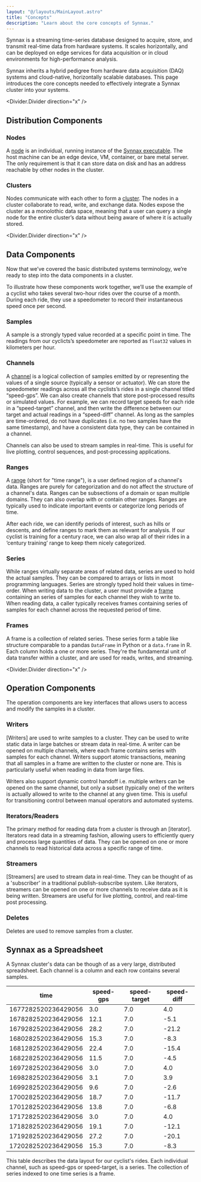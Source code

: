 ```yaml
---
layout: "@/layouts/MainLayout.astro"
title: "Concepts"
description: "Learn about the core concepts of Synnax."
---
```


Synnax is a streaming time-series database designed to acquire, store, and transmit
real-time data from hardware systems. It scales horizontally, and can be deployed
on edge services for data acquisition or in cloud environments for high-performance
analysis.

Synnax inherits a hybrid pedigree from hardware data acquisition (DAQ) systems and
cloud-native, horizontally scalable databases. This page introduces the core concepts
needed to effectively integrate a Synnax cluster into your systems.

<Divider.Divider direction="x" />

## Distribution Components

### Nodes

A [node](clusters-and-nodes#what-is-a-node) is an individual, running instance of the 
[Synnax executable](/cluster/quick-start). The host machine can be an edge device, VM, 
container, or bare metal server. The only requirement is that it can store data on disk and 
has an address reachable by other nodes in the cluster.

### Clusters

Nodes communicate with each other to form a [cluster](clusters-and-nodes#what-is-a-cluster).
The nodes in a cluster collaborate to read, write, and exchange data. Nodes
expose the cluster as a monolothic data space, meaning that a user can query a
single node for the entire cluster’s data without being aware of where it is
actually stored.

<Divider.Divider direction="x" />

## Data Components

Now that we’ve covered the basic distributed systems terminology, we’re ready to
step into the data components in a cluster.

To illustrate how these components work together, we’ll use the example of a
cyclist who takes several two-hour rides over the course of a month. During each
ride, they use a speedometer to record their instantaneous speed once per
second.

### Samples

A sample is a strongly typed value recorded at a specific point in time. The
readings from our cyclicts’s speedometer are reported as `float32` values in
kilometers per hour.

### Channels

A [channel](channels) is a logical collection of samples emitted by or
representing the values of a single source (typically a sensor or actuator). We can 
store the speedometer readings across all the cyclists’s rides in a single channel 
titled “speed-gps”. We can also create channels that store post-processed results 
or simulated values. For example, we can record target speeds for each ride in a
“speed-target” channel, and then write the difference between our target and
actual readings in a “speed-diff” channel. As long as the samples are
time-ordered, do not have duplicates (i.e. no two samples have the same
timestamp), and have a consistent data type, they can be contained in a channel.

Channels can also be used to stream samples in real-time. This is useful for live 
plotting, control sequences, and post-processing applications. 

### Ranges

A [range](read-ranges) (short for "time range"), is a user defined region of a
channel's data. Ranges are purely for categorization and do not affect the structure of 
a channel's data. Ranges can be subsections of a domain or span multiple domains. They 
can also overlap with or contain other ranges. Ranges are typically used to indicate 
important events or categorize long periods of time.

After each ride, we can identify periods of interest, such as hills or descents,
and define ranges to mark them as relevant for analysis. If our cyclist is
training for a century race, we can also wrap all of their rides in a ‘century
training’ range to keep them nicely categorized.

### Series

While ranges virtually separate areas of related data, series are used to hold the 
actual samples. They can be compared to arrays or lists in most programming languages.
Series are strongly typed hold their values in time-order. When writing data to the 
cluster, a user must provide a [frame](#frames) containing an series of samples for each 
channel they wish to write to. When reading data, a caller typically receives frames
containing series of samples for each channel across the requested period of time.

### Frames

A frame is a collection of related series. These series form a table like
structure comparable to a pandas `DataFrame` in Python or a `data.frame` in R.
Each column holds a one or more series. They're the fundamental unit of data
transfer within a cluster, and are used for reads, writes, and streaming.

<Divider.Divider direction="x" />

## Operation Components

The operation components are key interfaces that allows users to access and modify the
samples in a cluster.

### Writers 

[Writers] are used to write samples to a cluster. They can be used to write static data
in large batches or stream data in real-time. A writer can be opened on multiple 
channels, where each frame contains series with samples for each channel. Writers support
atomic transactions, meaning that all samples in a frame are written to the cluster or
none are. This is particularly useful when reading in data from large files.

Writers also support dynamic control handoff i.e. multiple writers can be opened on the 
same channel, but only a subset (typically one) of the writers is actually allowed to 
write to the channel at any given time. This is useful for transitioning control between 
manual operators and automated systems.

### Iterators/Readers

The primary method for reading data from a cluster is through an [iterator]. Iterators
read data in a streaming fashion, allowing users to efficiently query and process large
quantities of data. They can be opened on one or more channels to read historical data
across a specific range of time.

### Streamers

[Streamers] are used to stream data in real-time. They can be thought of as a 'subscriber'
in a traditional publish-subscribe system. Like iterators, streamers can be opened on one
or more channels to receive data as it is being written. Streamers are useful for live
plotting, control, and real-time post processing.

### Deletes

Deletes are used to remove samples from a cluster. 

## Synnax as a Spreadsheet

A Synnax cluster's data can be though of as a very large, distributed
spreadsheet. Each channel is a column and each row contains several samples.

| time                | speed-gps | speed-target | speed-diff |
| ------------------- | --------- | ------------ | ---------- |
| 1677282520236429056 | 3.0       | 7.0          | 4.0        |
| 1678282520236429056 | 12.1      | 7.0          | -5.1       |
| 1679282520236429056 | 28.2      | 7.0          | -21.2      |
| 1680282520236429056 | 15.3      | 7.0          | -8.3       |
| 1681282520236429056 | 22.4      | 7.0          | -15.4      |
| 1682282520236429056 | 11.5      | 7.0          | -4.5       |
| 1697282520236429056 | 3.0       | 7.0          | 4.0        |
| 1698282520236429056 | 3.1       | 7.0          | 3.9        |
| 1699282520236429056 | 9.6       | 7.0          | -2.6       |
| 1700282520236429056 | 18.7      | 7.0          | -11.7      |
| 1701282520236429056 | 13.8      | 7.0          | -6.8       |
| 1717282520236429056 | 3.0       | 7.0          | 4.0        |
| 1718282520236429056 | 19.1      | 7.0          | -12.1      |
| 1719282520236429056 | 27.2      | 7.0          | -20.1      |
| 1720282520236429056 | 15.3      | 7.0          | -8.3       |

This table describes the data layout for our cyclist's rides. Each individual
channel, such as speed-gps or speed-target, is a series. The collection of
series indexed to one time series is a frame.

